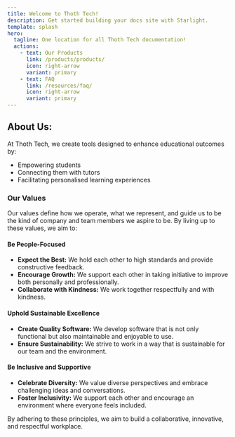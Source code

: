 ```yaml
---
title: Welcome to Thoth Tech!
description: Get started building your docs site with Starlight.
template: splash
hero:
  tagline: One location for all Thoth Tech documentation!
  actions:
    - text: Our Products
      link: /products/products/
      icon: right-arrow
      variant: primary
    - text: FAQ
      link: /resources/faq/
      icon: right-arrow
      variant: primary
---
```



## About Us:

<Card title="Thoth Tech Mission">

At Thoth Tech, we create tools designed to enhance educational outcomes by:

- Empowering students
- Connecting them with tutors
- Facilitating personalised learning experiences

### Our Values

Our values define how we operate, what we represent, and guide us to be the kind of company and team members we aspire to be. By living up to these values, we aim to:

#### Be People-Focused

- **Expect the Best:** We hold each other to high standards and provide constructive feedback.
- **Encourage Growth:** We support each other in taking initiative to improve both personally and professionally.
- **Collaborate with Kindness:** We work together respectfully and with kindness.

#### Uphold Sustainable Excellence

- **Create Quality Software:** We develop software that is not only functional but also maintainable and enjoyable to use.
- **Ensure Sustainability:** We strive to work in a way that is sustainable for our team and the environment.

#### Be Inclusive and Supportive

- **Celebrate Diversity:** We value diverse perspectives and embrace challenging ideas and conversations.
- **Foster Inclusivity:** We support each other and encourage an environment where everyone feels included.

By adhering to these principles, we aim to build a collaborative, innovative, and respectful workplace.

</Card>

<CardGrid>
  <LinkCard
    title="Site Introduction"
    description="Get to know what this site is all about."
    href="/resources/introduction"
  />

  <LinkCard
    title="Onboarding Hub"
    description="Get started with Thoth Tech!"
    href="/resources/onboarding-hub/thothtech-onboarding-doc"
  />

  <LinkCard
    title="Documentation"
    description="Thoth Tech guides and templates."
    href="/resources/documentation/documenting-for-thoth-tech"
  />

  <LinkCard 
    title="News" 
    description="View the latest in Thoth Tech news." 
    href="/blog/" />
</CardGrid>
